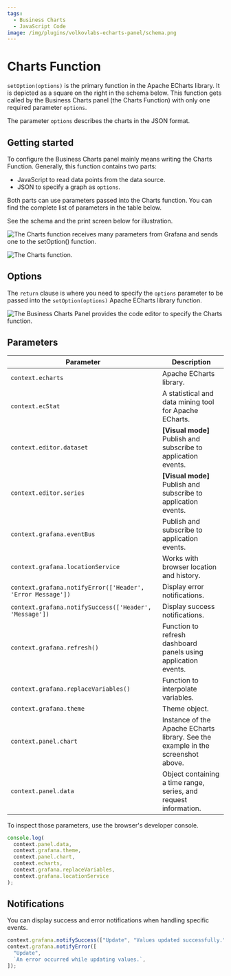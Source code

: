 ```yaml
---
tags:
  - Business Charts
  - JavaScript Code
image: /img/plugins/volkovlabs-echarts-panel/schema.png
---
```



# Charts Function

`setOption(options)` is the primary function in the Apache ECharts library. It is depicted as a square on the right in the schema below. This function gets called by the Business Charts panel (the Charts Function) with only one required parameter `options`.

The parameter `options` describes the charts in the JSON format.

## Getting started

To configure the Business Charts panel mainly means writing the Charts Function. Generally, this function contains two parts:

- JavaScript to read data points from the data source.
- JSON to specify a graph as `options`.

Both parts can use parameters passed into the Charts function. You can find the complete list of parameters in the table below.

See the schema and the print screen below for illustration.

<Image
  title="The Charts function receives many parameters from Grafana and sends one to the setOption() function."
  src="/img/plugins/volkovlabs-echarts-panel/schema.png"
/>

<Image
  title="The Charts function."
  src="/img/plugins/volkovlabs-echarts-panel/charts-function.png"
/>

## Options

The `return` clause is where you need to specify the `options` parameter to be passed into the `setOption(options)` Apache ECharts library function.

<Image
  title="The Business Charts Panel provides the code editor to specify the Charts function."
  src="/img/plugins/volkovlabs-echarts-panel/function.png"
/>

## Parameters

| Parameter                                                  | Description                                                                      |
| ---------------------------------------------------------- | -------------------------------------------------------------------------------- |
| `context.echarts`                                          | Apache ECharts library.                                                          |
| `context.ecStat`                                           | A statistical and data mining tool for Apache ECharts.                           |
| `context.editor.dataset`                                   | **[Visual mode]** Publish and subscribe to application events.                   |
| `context.editor.series`                                    | **[Visual mode]** Publish and subscribe to application events.                   |
| `context.grafana.eventBus`                                 | Publish and subscribe to application events.                                     |
| `context.grafana.locationService`                          | Works with browser location and history.                                         |
| `context.grafana.notifyError(['Header', 'Error Message'])` | Display error notifications.                                                     |
| `context.grafana.notifySuccess(['Header', 'Message'])`     | Display success notifications.                                                   |
| `context.grafana.refresh()`                                | Function to refresh dashboard panels using application events.                   |
| `context.grafana.replaceVariables()`                       | Function to interpolate variables.                                               |
| `context.grafana.theme`                                    | Theme object.                                                                    |
| `context.panel.chart`                                      | Instance of the Apache ECharts library. See the example in the screenshot above. |
| `context.panel.data`                                       | Object containing a time range, series, and request information.                 |

To inspect those parameters, use the browser's developer console.

```javascript
console.log(
  context.panel.data,
  context.grafana.theme,
  context.panel.chart,
  context.echarts,
  context.grafana.replaceVariables,
  context.grafana.locationService
);
```

## Notifications

You can display success and error notifications when handling specific events.

```javascript
context.grafana.notifySuccess(["Update", "Values updated successfully."]);
context.grafana.notifyError([
  "Update",
  `An error occurred while updating values.`,
]);
```
